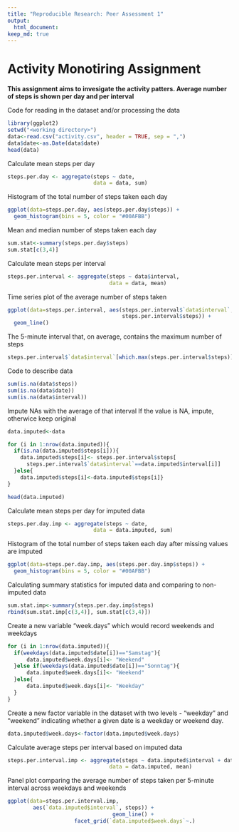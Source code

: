 ```yaml
---
title: "Reproducible Research: Peer Assessment 1"
output: 
  html_document:
keep_md: true
---
```

Activity Monotiring Assignment
==========

**This assignment aims to invesigate the activity patters. Average number of steps is 
shown per day and per interval**


Code for reading in the dataset and/or processing the data
```r
library(ggplot2)
setwd("<working directory>")
data<-read.csv("activity.csv", header = TRUE, sep = ",")
data$date<-as.Date(data$date)
head(data)
```

Calculate mean steps per day

```r
steps.per.day <- aggregate(steps ~ date, 
                           data = data, sum)
```

Histogram of the total number of steps taken each day

```r
ggplot(data=steps.per.day, aes(steps.per.day$steps)) + 
  geom_histogram(bins = 5, color = "#00AFBB")
```

Mean and median number of steps taken each day

```r
sum.stat<-summary(steps.per.day$steps)
sum.stat[c(3,4)]
```

Calculate mean steps per interval

```r
steps.per.interval <- aggregate(steps ~ data$interval, 
                                data = data, mean)
```

Time series plot of the average number of steps taken

```r
ggplot(data=steps.per.interval, aes(steps.per.interval$`data$interval`, 
                                    steps.per.interval$steps)) + 
  geom_line()
```

The 5-minute interval that, on average, contains the maximum number of steps

```r
steps.per.interval$`data$interval`[which.max(steps.per.interval$steps)]
```

Code to describe data

```r
sum(is.na(data$steps))
sum(is.na(data$date))
sum(is.na(data$interval))
```

Impute NAs with the average of that interval
If the value is NA, impute, otherwice keep original

```r
data.imputed<-data

for (i in 1:nrow(data.imputed)){
  if(is.na(data.imputed$steps[i])){
    data.imputed$steps[i]<- steps.per.interval$steps[
      steps.per.interval$`data$interval`==data.imputed$interval[i]]
  }else{
    data.imputed$steps[i]<-data.imputed$steps[i]}
}

head(data.imputed)
```

Calculate mean steps per day for imputed data

```r
steps.per.day.imp <- aggregate(steps ~ date, 
                           data = data.imputed, sum)
```

Histogram of the total number of steps taken each day after missing values are imputed

```r
ggplot(data=steps.per.day.imp, aes(steps.per.day.imp$steps)) + 
  geom_histogram(bins = 5, color = "#00AFBB")
```

Calculating summary statistics for imputed data and comparing to non-imputed data 

```r
sum.stat.imp<-summary(steps.per.day.imp$steps)
rbind(sum.stat.imp[c(3,4)], sum.stat[c(3,4)])
```

Create a new variable "week.days" which would record weekends and weekdays

```r
for (i in 1:nrow(data.imputed)){
  if(weekdays(data.imputed$date[i])=="Samstag"){
      data.imputed$week.days[i]<- "Weekend"
  }else if(weekdays(data.imputed$date[i])=="Sonntag"){
      data.imputed$week.days[i]<- "Weekend"
  }else{
      data.imputed$week.days[i]<- "Weekday"
  }
}
```

Create a new factor variable in the dataset with two levels - "weekday" and "weekend" 
indicating whether a given date is a weekday or weekend day.

```r
data.imputed$week.days<-factor(data.imputed$week.days)
```

Calculate average steps per interval based on imputed data

```r
steps.per.interval.imp <- aggregate(steps ~ data.imputed$interval + data.imputed$week.days, 
                                data = data.imputed, mean)
```

Panel plot comparing the average number of steps taken per 5-minute interval across weekdays and weekends

```r
ggplot(data=steps.per.interval.imp, 
        aes(`data.imputed$interval`, steps)) + 
                                 geom_line() + 
                     facet_grid(`data.imputed$week.days`~.)
```

